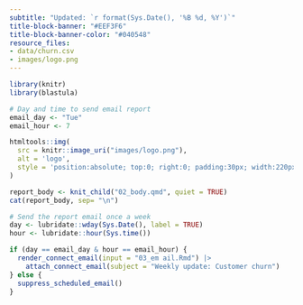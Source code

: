 ```yaml
---
subtitle: "Updated: `r format(Sys.Date(), '%B %d, %Y')`"
title-block-banner: "#EEF3F6"
title-block-banner-color: "#040548"
resource_files:
- data/churn.csv
- images/logo.png
---
```


```r
library(knitr)
library(blastula)

# Day and time to send email report
email_day <- "Tue"
email_hour <- 7
```

```r
htmltools::img(
  src = knitr::image_uri("images/logo.png"), 
  alt = 'logo', 
  style = 'position:absolute; top:0; right:0; padding:30px; width:220px; height:220px'
)
```

```r
report_body <- knit_child("02_body.qmd", quiet = TRUE)
cat(report_body, sep= "\n")
```

```r
# Send the report email once a week
day <- lubridate::wday(Sys.Date(), label = TRUE)
hour <- lubridate::hour(Sys.time())

if (day == email_day & hour == email_hour) {
  render_connect_email(input = "03_em ail.Rmd") |>
    attach_connect_email(subject = "Weekly update: Customer churn")
} else {
  suppress_scheduled_email()
}
```
